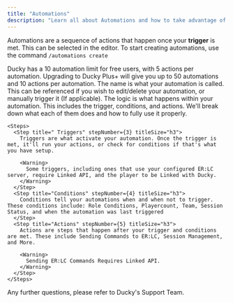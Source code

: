 ```yaml
---
title: "Automations"
description: "Learn all about Automations and how to take advantage of them using Ducky."
---
```


Automations are a sequence of actions that happen once your **trigger** is met. This can be selected in the editor. To start creating automations, use the command `/automations create`

<Danger>
  Ducky has a 10 automation limit for free users, with 5 actions per automation. Upgrading to Ducky Plus+ will give you up to 50 automations and 10 actions per automation.
</Danger>

<Steps>
  <Step title="Adding a Name" titleSize="h2">
    The name is what your automation is called. This can be referenced if you wish to edit/delete your automation, or manually trigger it (If applicable).
  </Step>
  <Step title="Logic" titleSize="h2">
    The logic is what happens within your automation. This includes the trigger, conditions, and actions. We'll break down what each of them does and how to fully use it properly.

    <Steps>
      <Step title=" Triggers" stepNumber={3} titleSize="h3">
        Triggers are what activate your automation. Once the trigger is met, it'll run your actions, or check for conditions if that's what you have setup. 

        <Warning>
          Some triggers, including ones that use your configured ER:LC server, require Linked API, and the player to be Linked with Ducky.
        </Warning>
      </Step>
      <Step title="Conditions" stepNumber={4} titleSize="h3">
        Conditions tell your automations when and when not to trigger. These conditions include: Role Conditions, Playercount, Team, Session Status, and when the automation was last triggered
      </Step>
      <Step title="Actions" stepNumber={5} titleSize="h3">
        Actions are steps that happen after your trigger and conditions are met. These include Sending Commands to ER:LC, Session Management, and More.

        <Warning>
          Sending ER:LC Commands Requires Linked API.
        </Warning>
      </Step>
    </Steps>
  </Step>
</Steps>

Any further questions, please refer to Ducky's Support Team.